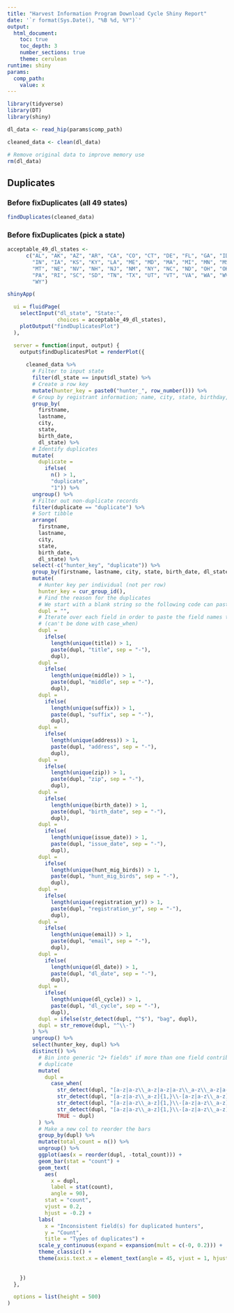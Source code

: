 ```yaml
---
title: "Harvest Information Program Download Cycle Shiny Report"
date: '`r format(Sys.Date(), "%B %d, %Y")`'
output: 
  html_document:
    toc: true
    toc_depth: 3
    number_sections: true
    theme: cerulean
runtime: shiny
params:
  comp_path:
    value: x
---
```


```r
library(tidyverse)
library(DT)
library(shiny)
```

```r

dl_data <- read_hip(params$comp_path)

cleaned_data <- clean(dl_data)

# Remove original data to improve memory use
rm(dl_data)
```

## Duplicates

### Before fixDuplicates (all 49 states)

```r
findDuplicates(cleaned_data)
```

### Before fixDuplicates (pick a state)

```r
acceptable_49_dl_states <-
      c("AL", "AK", "AZ", "AR", "CA", "CO", "CT", "DE", "FL", "GA", "ID", "IL",
        "IN", "IA", "KS", "KY", "LA", "ME", "MD", "MA", "MI", "MN", "MS", "MO",
        "MT", "NE", "NV", "NH", "NJ", "NM", "NY", "NC", "ND", "OH", "OK", "OR",
        "PA", "RI", "SC", "SD", "TN", "TX", "UT", "VT", "VA", "WA", "WV", "WI",
        "WY")

shinyApp(

  ui = fluidPage(
    selectInput("dl_state", "State:",
                choices = acceptable_49_dl_states),
    plotOutput("findDuplicatesPlot")
  ),

  server = function(input, output) {
    output$findDuplicatesPlot = renderPlot({
      
      cleaned_data %>%
        # Filter to input state
        filter(dl_state == input$dl_state) %>% 
        # Create a row key
        mutate(hunter_key = paste0("hunter_", row_number())) %>%
        # Group by registrant information; name, city, state, birthday, dl_state
        group_by(
          firstname,
          lastname,
          city,
          state,
          birth_date,
          dl_state) %>%
        # Identify duplicates
        mutate(
          duplicate =
            ifelse(
              n() > 1,
              "duplicate",
              "1")) %>%
        ungroup() %>%
        # Filter out non-duplicate records
        filter(duplicate == "duplicate") %>%
        # Sort tibble
        arrange(
          firstname,
          lastname,
          city,
          state,
          birth_date,
          dl_state) %>%
        select(-c("hunter_key", "duplicate")) %>%
        group_by(firstname, lastname, city, state, birth_date, dl_state) %>%
        mutate(
          # Hunter key per individual (not per row)
          hunter_key = cur_group_id(),
          # Find the reason for the duplicates
          # We start with a blank string so the following code can paste in
          dupl = "",
          # Iterate over each field in order to paste the field names together
          # (can't be done with case_when)
          dupl =
            ifelse(
              length(unique(title)) > 1,
              paste(dupl, "title", sep = "-"),
              dupl),
          dupl =
            ifelse(
              length(unique(middle)) > 1,
              paste(dupl, "middle", sep = "-"),
              dupl),
          dupl =
            ifelse(
              length(unique(suffix)) > 1,
              paste(dupl, "suffix", sep = "-"),
              dupl),
          dupl =
            ifelse(
              length(unique(address)) > 1,
              paste(dupl, "address", sep = "-"),
              dupl),
          dupl =
            ifelse(
              length(unique(zip)) > 1,
              paste(dupl, "zip", sep = "-"),
              dupl),
          dupl =
            ifelse(
              length(unique(birth_date)) > 1,
              paste(dupl, "birth_date", sep = "-"),
              dupl),
          dupl =
            ifelse(
              length(unique(issue_date)) > 1,
              paste(dupl, "issue_date", sep = "-"),
              dupl),
          dupl =
            ifelse(
              length(unique(hunt_mig_birds)) > 1,
              paste(dupl, "hunt_mig_birds", sep = "-"),
              dupl),
          dupl =
            ifelse(
              length(unique(registration_yr)) > 1,
              paste(dupl, "registration_yr", sep = "-"),
              dupl),
          dupl =
            ifelse(
              length(unique(email)) > 1,
              paste(dupl, "email", sep = "-"),
              dupl),
          dupl =
            ifelse(
              length(unique(dl_date)) > 1,
              paste(dupl, "dl_date", sep = "-"),
              dupl),
          dupl =
            ifelse(
              length(unique(dl_cycle)) > 1,
              paste(dupl, "dl_cycle", sep = "-"),
              dupl),
          dupl = ifelse(str_detect(dupl, "^$"), "bag", dupl),
          dupl = str_remove(dupl, "^\\-")
        ) %>%
        ungroup() %>%
        select(hunter_key, dupl) %>%
        distinct() %>%
          # Bin into generic "2+ fields" if more than one field contributes to a
          # duplicate
          mutate(
            dupl =
              case_when(
                str_detect(dupl, "[a-z|a-z\\_a-z|a-z|a-z\\_a-z\\_a-z|a-z\\_a-z]{1,}\\-[a-z|a-z\\_a-z]{1,}\\-[a-z|a-z\\_a-z]{1,}\\-[a-z|a-z\\_a-z]{1,}\\-[a-z|a-z\\_a-z]{1,}") ~ "2+ fields", #5+ fields
                str_detect(dupl, "[a-z|a-z\\_a-z]{1,}\\-[a-z|a-z\\_a-z]{1,}\\-[a-z|a-z\\_a-z]{1,}\\-[a-z|a-z\\_a-z]{1,}") ~ "2+ fields", #4 fields
                str_detect(dupl, "[a-z|a-z\\_a-z]{1,}\\-[a-z|a-z\\_a-z]{1,}\\-[a-z|a-z\\_a-z]{1,}") ~ "2+ fields", #3 fields
                str_detect(dupl, "[a-z|a-z\\_a-z]{1,}\\-[a-z|a-z\\_a-z]{1,}") ~ "2+ fields",
                TRUE ~ dupl)
          ) %>%
          # Make a new col to reorder the bars
          group_by(dupl) %>%
          mutate(total_count = n()) %>%
          ungroup() %>%
          ggplot(aes(x = reorder(dupl, -total_count))) +
          geom_bar(stat = "count") +
          geom_text(
            aes(
              x = dupl,
              label = stat(count),
              angle = 90),
            stat = "count",
            vjust = 0.2,
            hjust = -0.2) +
          labs(
            x = "Inconsistent field(s) for duplicated hunters",
            y = "Count",
            title = "Types of duplicates") +
          scale_y_continuous(expand = expansion(mult = c(-0, 0.2))) +
          theme_classic() +
          theme(axis.text.x = element_text(angle = 45, vjust = 1, hjust = 1))
        
      
    })
  },

  options = list(height = 500)
)
```
